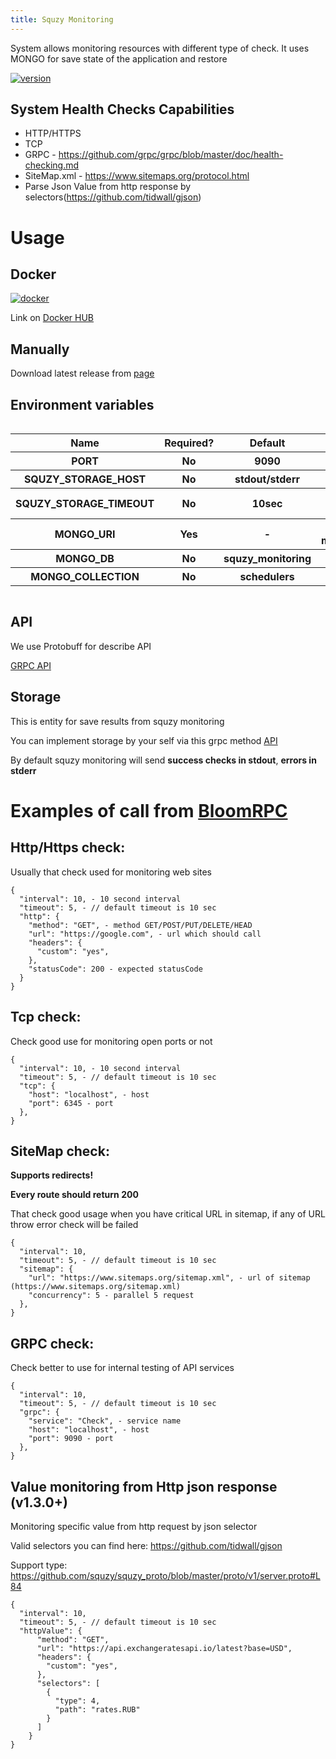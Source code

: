 ```yaml
---
title: Squzy Monitoring
---
```


System allows monitoring resources with different type of check. It uses MONGO for save state of the application and restore

[![version](https://img.shields.io/github/v/release/squzy/squzy.svg)](https://github.com/squzy/squzy)

## System Health Checks Capabilities

- HTTP/HTTPS
- TCP
- GRPC - https://github.com/grpc/grpc/blob/master/doc/health-checking.md
- SiteMap.xml - https://www.sitemaps.org/protocol.html
- Parse Json Value from http response by selectors(https://github.com/tidwall/gjson)

# Usage

## Docker

[![docker](https://img.shields.io/docker/pulls/squzy/squzy_monitoring)](https://hub.docker.com/repository/docker/squzy/squzy_monitoring)

Link on [Docker HUB](https://hub.docker.com/repository/docker/squzy/squzy_monitoring)

## Manually

Download latest release from [page](https://github.com/squzy/squzy/releases)

## Environment variables

<div style="overflow-x:auto;">
  <table>
  <tbody>
    <tr>
      <th>Name</th>
      <th>Required?</th>
      <th>Default</th>
      <th>Description</th>
    </tr>
    <tr>
      <th>PORT</th>
      <th>No</th>
      <th>9090</th>
      <th>GRPC port to listen</th>
    </tr>
    <tr>
      <th>SQUZY_STORAGE_HOST</th>
      <th>No</th>
      <th>stdout/stderr</th>
      <th>Where storing log <a target="_blank" href="https://github.com/squzy/squzy_proto/blob/master/proto/v1/squzy_storage.proto#L16">API</a></th>
    </tr>
    <tr>
      <th>SQUZY_STORAGE_TIMEOUT</th>
      <th>No</th>
      <th>10sec</th>
      <th>Timeout for each request for storage</th>
    </tr>
    <tr>
      <th>MONGO_URI</th>
      <th>Yes</th>
      <th>-</th>
      <th>Mongo URI - mongodb://localhost:27017</th>
    </tr>
    <tr>
      <th>MONGO_DB</th>
      <th>No</th>
      <th>squzy_monitoring</th>
      <th>Which DB use</th>
    </tr>
    <tr>
      <th>MONGO_COLLECTION</th>
      <th>No</th>
      <th>schedulers</th>
      <th>Which collection use</th>
    </tr>
    </tbody>
  </table>
</div>

## API

We use Protobuff for describe API

[GRPC API](https://github.com/squzy/squzy_proto/blob/master/proto/v1/squzy_monitoring.proto)

## Storage 

This is entity for save results from squzy monitoring

You can implement storage by your self via this grpc method [API](https://github.com/squzy/squzy_proto/blob/master/proto/v1/squzy_storage.proto#L16)

By default squzy monitoring will send **success checks in stdout**, **errors in stderr**

# Examples of call from [BloomRPC](https://github.com/uw-labs/bloomrpc)

## Http/Https check:

Usually that check used for monitoring web sites

```shell script
{
  "interval": 10, - 10 second interval
  "timeout": 5, - // default timeout is 10 sec
  "http": {
    "method": "GET", - method GET/POST/PUT/DELETE/HEAD
    "url": "https://google.com", - url which should call
    "headers": {
      "custom": "yes",
    },
    "statusCode": 200 - expected statusCode
  }
}
```

## Tcp check:

Check good use for monitoring open ports or not

```shell script
{
  "interval": 10, - 10 second interval
  "timeout": 5, - // default timeout is 10 sec
  "tcp": {
    "host": "localhost", - host
    "port": 6345 - port
  },
}
```

## SiteMap check:

**Supports redirects!**

**Every route should return 200**

That check good usage when you have critical URL in sitemap, if any of URL throw error check will be failed

```shell script
{
  "interval": 10,
  "timeout": 5, - // default timeout is 10 sec
  "sitemap": {
    "url": "https://www.sitemaps.org/sitemap.xml", - url of sitemap (https://www.sitemaps.org/sitemap.xml)
    "concurrency": 5 - parallel 5 request  
  },
}
```

## GRPC check:

Check better to use for internal testing of API services

```shell script
{
  "interval": 10,
  "timeout": 5, - // default timeout is 10 sec
  "grpc": {
    "service": "Check", - service name
    "host": "localhost", - host
    "port": 9090 - port
  },
}
```

## Value monitoring from Http json response (v1.3.0+)

Monitoring specific value from http request by json selector

Valid selectors you can find here: https://github.com/tidwall/gjson

Support type: https://github.com/squzy/squzy_proto/blob/master/proto/v1/server.proto#L84
    

```shell script
{
  "interval": 10,
  "timeout": 5, - // default timeout is 10 sec
  "httpValue": {
      "method": "GET",
      "url": "https://api.exchangeratesapi.io/latest?base=USD",
      "headers": {
        "custom": "yes",
      },
      "selectors": [
        {
          "type": 4,
          "path": "rates.RUB"
        }
      ]
    }
}
```